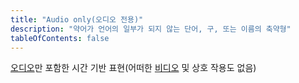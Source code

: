 ```yaml
---
title: "Audio only(오디오 전용)"
description: "약어가 언어의 일부가 되지 않는 단어, 구, 또는 이름의 축약형"
tableOfContents: false
---
```


[오디오](../audio "음향 재생 기술")만 포함한 시간 기반 표현(어떠한 [비디오](../video "움직이거나 순서화된 그림이나 사진에 관한 기술") 및 상호 작용도 없음)